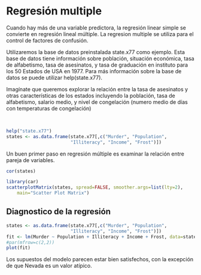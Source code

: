 # Regresión multiple

Cuando hay más de una variable predictora, la regresión linear simple se convierte en regresión lineal múltiple. La regresion multiple se utiliza para el control de factores de confusión. 

Utilizaremos la base de datos preinstalada state.x77 como ejemplo. Esta base de datos tiene información sobre población, situación económica, tasa de alfabetismo, tasa de asesinatos, y tasa de graduación en instituto para los 50 Estados de USA en 1977. Para más información sobre la base de datos se puede utilizar help(state.x77).

Imagínate que queremos explorar la relación entre la tasa de asesinatos y otras características de los estados incluyendo la población, tasa de alfabetismo, salario medio, y nivel de congelación (numero medio de días con temperaturas de congelación)

<br/>
```r
help("state.x77")
states <- as.data.frame(state.x77[,c("Murder", "Population",
                        "Illiteracy", "Income", "Frost")])
```

Un buen primer paso en regresión múltiple es examinar la relación entre pareja de variables.

```r
cor(states)
```

```r
library(car)
scatterplotMatrix(states, spread=FALSE, smoother.args=list(lty=2),
    main="Scatter Plot Matrix")
```

## Diagnostico de la regresión

```r
states <- as.data.frame(state.x77[,c("Murder", "Population",
                        "Illiteracy", "Income", "Frost")])
fit <- lm(Murder ~ Population + Illiteracy + Income + Frost, data=states)
#par(mfrow=c(2,2))
plot(fit)
```

Los supuestos del modelo parecen estar bien satisfechos, con la excepción de que Nevada es un valor atípico.

